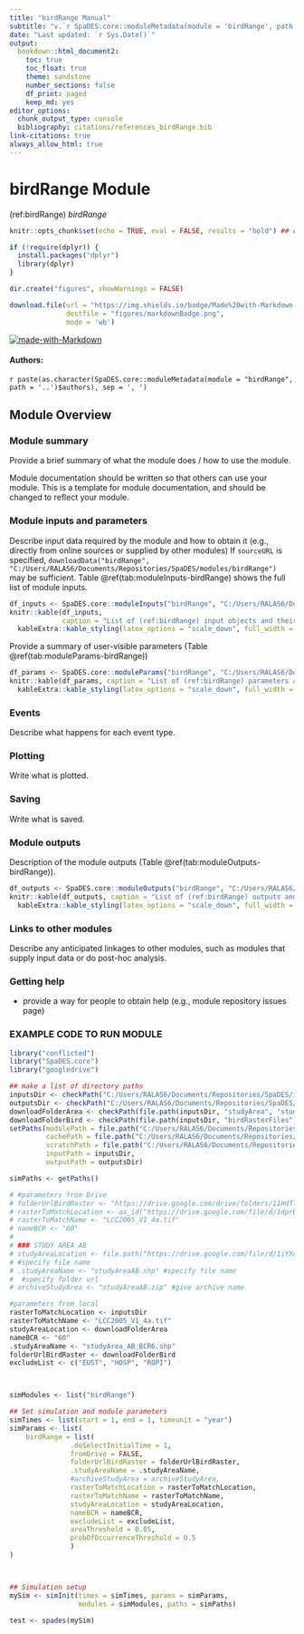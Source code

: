```yaml
---
title: "birdRange Manual"
subtitle: "v.`r SpaDES.core::moduleMetadata(module = 'birdRange', path = '..')$version`"
date: "Last updated: `r Sys.Date()`"
output:
  bookdown::html_document2:
    toc: true
    toc_float: true
    theme: sandstone
    number_sections: false
    df_print: paged
    keep_md: yes
editor_options:
  chunk_output_type: console
  bibliography: citations/references_birdRange.bib
link-citations: true
always_allow_html: true
---
```


# birdRange Module

<!-- the following are text references used in captions for LaTeX compatibility -->
(ref:birdRange) *birdRange*

```r
knitr::opts_chunk$set(echo = TRUE, eval = FALSE, results = "hold") ## change to eval = TRUE if all chunks are to be evaluated

if (!require(dplyr)) {
  install.packages("dplyr")
  library(dplyr)
}

dir.create("figures", showWarnings = FALSE)

download.file(url = "https://img.shields.io/badge/Made%20with-Markdown-1f425f.png",
              destfile = "figures/markdownBadge.png",
              mode = 'wb')
```

[![made-with-Markdown](figures/markdownBadge.png)](https://commonmark.org)

<!-- if knitting to pdf remember to add the pandoc_args: ["--extract-media", "."] option to yml in order to get the badge images -->

#### Authors:

`r paste(as.character(SpaDES.core::moduleMetadata(module = "birdRange", path = '..')$authors), sep = ', ')`
<!-- ideally separate authors with new lines, '\n' not working -->

## Module Overview

### Module summary

Provide a brief summary of what the module does / how to use the module.

Module documentation should be written so that others can use your module.
This is a template for module documentation, and should be changed to reflect your module.

### Module inputs and parameters

Describe input data required by the module and how to obtain it (e.g., directly from online sources or supplied by other modules)
If `sourceURL` is specified, `downloadData("birdRange", "C:/Users/RALAS6/Documents/Repositories/SpaDES/modules/birdRange")` may be sufficient.
Table \@ref(tab:moduleInputs-birdRange) shows the full list of module inputs.

```r
df_inputs <- SpaDES.core::moduleInputs("birdRange", "C:/Users/RALAS6/Documents/Repositories/SpaDES/modules")
knitr::kable(df_inputs,
             caption = "List of (ref:birdRange) input objects and their description.") %>%
  kableExtra::kable_styling(latex_options = "scale_down", full_width = TRUE)
```

Provide a summary of user-visible parameters (Table \@ref(tab:moduleParams-birdRange))


```r
df_params <- SpaDES.core::moduleParams("birdRange", "C:/Users/RALAS6/Documents/Repositories/SpaDES/modules")
knitr::kable(df_params, caption = "List of (ref:birdRange) parameters and their description.") %>%
  kableExtra::kable_styling(latex_options = "scale_down", full_width = TRUE)
```

### Events

Describe what happens for each event type.

### Plotting

Write what is plotted.

### Saving

Write what is saved.

### Module outputs

Description of the module outputs (Table \@ref(tab:moduleOutputs-birdRange)).

```r
df_outputs <- SpaDES.core::moduleOutputs("birdRange", "C:/Users/RALAS6/Documents/Repositories/SpaDES/modules")
knitr::kable(df_outputs, caption = "List of (ref:birdRange) outputs and their description.") %>%
  kableExtra::kable_styling(latex_options = "scale_down", full_width = TRUE)
```

### Links to other modules

Describe any anticipated linkages to other modules, such as modules that supply input data or do post-hoc analysis.

### Getting help

-   provide a way for people to obtain help (e.g., module repository issues page)

### EXAMPLE CODE TO RUN MODULE

```r

library("conflicted")
library("SpaDES.core")
library("googledrive")

## make a list of directory paths
inputsDir <- checkPath("C:/Users/RALAS6/Documents/Repositories/SpaDES/inputs", create = TRUE)
outputsDir <- checkPath("C:/Users/RALAS6/Documents/Repositories/SpaDES/outputs", create = TRUE)
downloadFolderArea <- checkPath(file.path(inputsDir, "studyArea", "studyArea_AB_BCR6"), create = TRUE)
downloadFolderBird <- checkPath(file.path(inputsDir, "birdRasterFiles"), create = TRUE)
setPaths(modulePath = file.path("C:/Users/RALAS6/Documents/Repositories/SpaDES/modules"),
         cachePath = file.path("C:/Users/RALAS6/Documents/Repositories/SpaDES/cache"),
         scratchPath = file.path("C:/Users/RALAS6/Documents/Repositories/SpaDES/scratch"),
         inputPath = inputsDir,
         outputPath = outputsDir)

simPaths <- getPaths()

# #parameters from Drive
# folderUrlBirdRaster <- "https://drive.google.com/drive/folders/11HdfTqNhHmzJ8Qk0Pk0NfiLKwyRkrltS"
# rasterToMatchLocation <- as_id("https://drive.google.com/file/d/1dprb9sQZAUP6ty4BOQMbFf4gSiHKnvqp/view?usp=share_link")
# rasterToMatchName <- "LCC2005_V1_4a.tif"
# nameBCR <- "60"
# 
# ### STUDY AREA AB
# studyAreaLocation <- file.path("https://drive.google.com/file/d/1iYXdXFcZex304o5voX6igFm5EC0ck1Bp/view?usp=sharing")
# #specify file name
# .studyAreaName <- "studyAreaAB.shp" #specify file name
#  #specify folder url
# archiveStudyArea <- "studyAreaAB.zip" #give archive name

#parameters from local
rasterToMatchLocation <- inputsDir
rasterToMatchName <- "LCC2005_V1_4a.tif"
studyAreaLocation <- downloadFolderArea
nameBCR <- "60"
.studyAreaName <- "studyArea_AB_BCR6.shp"
folderUrlBirdRaster <- downloadFolderBird
excludeList <- c("EUST", "HOSP", "ROPI")



simModules <- list("birdRange")

## Set simulation and module parameters
simTimes <- list(start = 1, end = 1, timeunit = "year")
simParams <- list(
    birdRange = list( 
               .doSelectInitialTime = 1,
               fromDrive = FALSE,
               folderUrlBirdRaster = folderUrlBirdRaster,
               .studyAreaName = .studyAreaName,
               #archiveStudyArea = archiveStudyArea,
               rasterToMatchLocation = rasterToMatchLocation,
               rasterToMatchName = rasterToMatchName,
               studyAreaLocation = studyAreaLocation,
               nameBCR = nameBCR,
               excludeList = excludeList,
               areaThreshold = 0.05,
               probOfOccurrenceThreshold = 0.5
               )
)



## Simulation setup
mySim <- simInit(times = simTimes, params = simParams, 
                 modules = simModules, paths = simPaths)

test <- spades(mySim)

```

